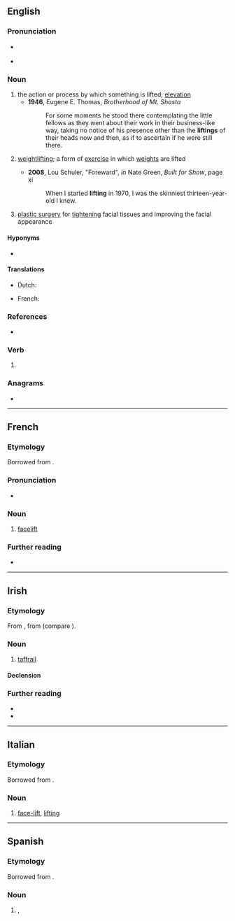 ==English==

===Pronunciation===
* {{a|UK|US}} {{IPA|/ˈlɪft.ɪŋ/|lang=en}}
* {{audio|en-us-lifting.ogg|Audio (US)|lang=en}}

===Noun===
{{en-noun}}

# the action or process by which something is lifted; [[elevation]]
#* '''1946''', Eugene E. Thomas, ‎''Brotherhood of Mt. Shasta''
#*: For some moments he stood there contemplating the little fellows as they went about their work in their business-like way, taking no notice of his presence other than the '''liftings''' of their heads now and then, as if to ascertain if he were still there.
# {{lb|en|sports}} [[weightlifting]]; a form of [[exercise]] in which [[weights]] are lifted
#: {{syn|en|weightlifting}}
#* '''2008''', Lou Schuler, "Foreward", ''in'' Nate Green, ''Built for Show'', page xi
#*: When I started '''lifting''' in 1970, I was the skinniest thirteen-year-old I knew.
# {{lb|en|medicine}} [[plastic surgery]] for [[tighten]]ing facial tissues and improving the facial appearance
#: {{syn|en|facelift}}

====Hyponyms====
* {{sense|computing}} {{l|en|type lifting}}

====Translations====
{{trans-see|weightlifting}}

{{trans-top|facelift}}
* Dutch: {{t|nl|opwaardering|f}}
{{trans-mid}}
* French: {{t+|fr|lifting|m}}
{{trans-bottom}}

===References===
* {{pedia}}

===Verb===
{{head|en|present participle}}

# {{inflection of|lift||pres|part|lang=en}}

===Anagrams===
* {{anagrams|en|fliting}}

----

==French==

===Etymology===
Borrowed from {{bor|fr|en|lifting|notext=1}}.

===Pronunciation===
* {{fr-IPA}}

===Noun===
{{fr-noun|m}}

# [[facelift]]
#: {{syn|fr|lifting de visage}}

===Further reading===
* {{R:TLFi}}

----

==Irish==

===Etymology===
From {{inh|ga|sga|lipting}}, from {{bor|ga|non|lypting|notext=1}} (compare {{cog|nn|lyfting}}).

===Noun===
{{ga-noun|f|~e|~í}}

# {{lb|ga|nautical|literary}} [[taffrail]]
#: {{syn|ga|rancás|teafrail}}

====Declension====
{{ga-decl-f2|l|ifting|iftinge|pl=iftingí}}

===Further reading===
* {{R:ga:Ó Dónaill}}
* {{R:DIL|30302|head=lipting}}

----

==Italian==

===Etymology===
Borrowed from {{bor|it|en|-|notext=1}}.

===Noun===
{{head|it|noun|g=m|invariable}}

# {{lb|it|surgery}} [[face-lift]], [[#English|lifting]]

----

==Spanish==

===Etymology===
Borrowed from {{bor|es|en|-|notext=1}}.

===Noun===
{{es-noun|m}}

# {{l|en|lifting}}, {{l|en|facelift}}